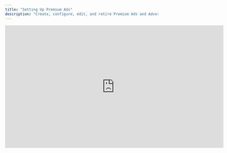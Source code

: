 ```yaml
---
title: "Setting Up Premium Ads"
description: "Create, configure, edit, and retire Premium Ads and Advertiser Profiles in the Console"
---
```


<iframe width="720" height="405" src="https://www.youtube.com/embed/B1I4adKLbd0?si=vW3W8-VPNcMEfPFT" title="YouTube video player" frameborder="0" allow="accelerometer; autoplay; clipboard-write; encrypted-media; gyroscope; picture-in-picture; web-share" referrerpolicy="strict-origin-when-cross-origin" allowfullscreen />

<Info>
  This guide walks moderators and marketing administrators through creating ad creatives, configuring placements & scheduling, editing existing ads, and managing advertiser profiles. Focus: operational workflow.
</Info>

<CardGroup cols={3}>
  <Card title="Create" icon="plus">
    Build new ad creatives & metadata
  </Card>
  
  <Card title="Schedule" icon="calendar">
    Define start / end windows
  </Card>
  
  <Card title="Place" icon="location-dot">
    Assign Post • Story • Comment slots
  </Card>
  
  <Card title="Edit" icon="pencil">
    Update copy, media, CTA
  </Card>
  
  <Card title="Govern" icon="shield">
    Control who can publish ads
  </Card>
  
  <Card title="Retire" icon="trash">
    Delete expired or invalid ads
  </Card>
</CardGroup>

## Creation Workflow

<Steps>
  <Step title="Start">
    Click Create Ads (ensure Advertiser Profile exists).
  </Step>
  
  <Step title="Select Profile">
    Choose advertiser identity (brand entity).
  </Step>
  
  <Step title="Upload Media">
    Add image (≤30MB) in proper ratio (9:16 Stories / 1:1 Post & Comment).
  </Step>
  
  <Step title="Add Copy">
    Headline, description, optional body text.
  </Step>
  
  <Step title="CTA (Optional)">
    Configure button label \+ destination URL.
  </Step>
  
  <Step title="Placement">
    Choose eligible placements (Post / Story / Comment).
  </Step>
  
  <Step title="Schedule">
    Set required start date & optional end date.
  </Step>
  
  <Step title="Review & Publish">
    Confirm preview → submit.
  </Step>
</Steps>

{/* Removed missing images: Create Ads / Ratio Options / Image Guideline / Ads Content / Placement Selection / Scheduling */}

<Warning>
  Only admins can create ads. Restrict creation rights to prevent unauthorized monetization content.
</Warning>

## Media & Copy Guidelines

<AccordionGroup>
  <Accordion title="Ratios">
    - 9:16: Fullscreen vertical, Stories / Reels.
    - 1:1: Square feed & comment surface.
  </Accordion>
  <Accordion title="File Constraints">
    Images ≤30MB; follow image handling spec for optimization & clarity.
  </Accordion>
  
  <Accordion title="Copy Structure">
    Headline (concise) → Description (value prop) → Optional body (context / qualifiers).
  </Accordion>
  
  <Accordion title="CTA Best Practices">
    Use action verbs, align label with destination (e.g., "Download", "Learn More").
  </Accordion>
  
  <Accordion title="Brand Consistency">
    Ensure tone matches brand profile settings; avoid mismatched capitalization styles.
  </Accordion>
</AccordionGroup>

## Editing Ads

<Steps>
  <Step title="Locate">
    In Ads list, click Edit on target ad.
  </Step>
  
  <Step title="Modify Fields">
    Adjust profile, name, ratio, copy, CTA, placement.
  </Step>
  
  <Step title="Preview">
    Verify updated creative & layout.
  </Step>
  
  <Step title="Save">
    Click Save Changes to apply.
  </Step>
</Steps>

{/* Removed missing images: Edit Ad Entry / Edit Form */}

## Deleting Ads

<Steps>
  <Step title="Open Edit">
    Click Edit for selected ad.
  </Step>
  
  <Step title="Scroll">
    Go to bottom of edit screen.
  </Step>
  
  <Step title="Delete">
    Click Delete Ad and confirm irreversible removal.
  </Step>
</Steps>

{/* Removed missing images: Access Delete / Delete Confirmation */}

## Advertiser Profiles

<Info>
  Advertiser Profiles centralize legal identity & branding context used across multiple ads. Editing a profile updates all its associated ads.
</Info>

<CardGroup cols={3}>
  <Card title="Create Profile" icon="plus">
    Establish advertiser entity
  </Card>
  
  <Card title="Edit Profile" icon="pencil">
    Update naming or compliance fields
  </Card>
  
  <Card title="Delete Profile" icon="trash">
    Remove unused identity (0 active ads)
  </Card>
</CardGroup>

### Creating a Profile

<Steps>
  <Step title="Navigate">
    Ads → Settings → Advertiser Profile tab.
  </Step>
  
  <Step title="Create">
    Click Create Profile.
  </Step>
  
  <Step title="Input Details">
    Enter Display Name & Official / Legal Name.
  </Step>
  
  <Step title="Save">
    Click Save Profile.
  </Step>
</Steps>

{/* Removed missing image: Profile Creation */}

### Editing a Profile

<Steps>
  <Step title="Open Settings">
    Ads → Settings → Advertiser Profile.
  </Step>
  
  <Step title="Select Profile">
    Click Edit Profile on target.
  </Step>
  
  <Step title="Change Fields">
    Adjust names / legal identifiers.
  </Step>
  
  <Step title="Save Updates">
    Apply changes; associated ads reflect updates.
  </Step>
</Steps>

<Warning>
  Editing a profile propagates across all linked ads—review large-scale naming shifts carefully.
</Warning>

{/* Removed missing image: Edit Profile */}

### Deleting a Profile

<Steps>
  <Step title="Open Tab">
    Ads → Settings → Advertiser Profile.
  </Step>
  
  <Step title="Select">
    Click Edit Profile next to target.
  </Step>
  
  <Step title="Validate Usage">
    Ensure 0 active ads linked.
  </Step>
  
  <Step title="Delete">
    Click Delete Profile and confirm.
  </Step>
</Steps>

<Info>
  Profiles with any active or historical active ads in flight cannot be deleted until ads are retired.
</Info>

## Best Practices

<AccordionGroup>
  <Accordion title="Creative Hygiene">
    Retire outdated seasonal creatives promptly; archive for audit if required.
  </Accordion>
  
  <Accordion title="Scheduling Discipline">
    Avoid overlapping campaigns with identical objectives targeting the same placement—prevents internal competition.
  </Accordion>
  
  <Accordion title="Profile Governance">
    Use standardized naming (Brand_Campaign_Q#\_Year) for traceability.
  </Accordion>
  
  <Accordion title="CTA Integrity">
    Ensure destination URLs are live, secure (HTTPS), and aligned with label expectation.
  </Accordion>
  
  <Accordion title="Media Quality">
    Maintain resolution suitable for largest display; avoid text-heavy imagery.
  </Accordion>
</AccordionGroup>

## Troubleshooting

| Issue                  | Likely Cause                            | Resolution                             |
| ---------------------- | --------------------------------------- | -------------------------------------- |
| Cannot create ad       | Missing advertiser profile / permission | Create profile or adjust role          |
| Image rejected         | Exceeds size / unsupported ratio        | Compress or resize to 9:16 / 1:1       |
| CTA not saving         | Invalid URL format                      | Use full HTTPS URL                     |
| Placement missing      | Not supported for current ratio         | Adjust ratio or choose valid placement |
| Profile delete blocked | Active ads exist                        | Retire or delete linked ads first      |
| Schedule not applying  | Missing start date                      | Set valid start (and optional end)     |

## Quick Reference

<CardGroup cols={3}>
  <Card title="Ratios" icon="image">
    9:16 (Stories) • 1:1 (Feed)
  </Card>
  
  <Card title="Max Image Size" icon="upload">
    30MB
  </Card>
  
  <Card title="Permissions" icon="shield">
    Admins only creation
  </Card>
</CardGroup>

## Next Steps

<CardGroup cols={2}>
  <Card title="Premium Ads Overview" icon="rectangle-ad" href="README">
    Review monetization strategy
  </Card>
  
  <Card title="Analytics" icon="chart-bar" href="/analytics-and-moderation/console/analytics/overview">
    Measure ad performance
  </Card>
</CardGroup>

<CardGroup cols={2}>
  <Card title="Branding" icon="badge-check" href="/analytics-and-moderation/console/settings/branding">
    Align creative identity
  </Card>
  
  <Card title="Moderation Feed" icon="shield" href="/analytics-and-moderation/console/user-and-content-management/mod-feed">
    Balance safety & revenue
  </Card>
</CardGroup>